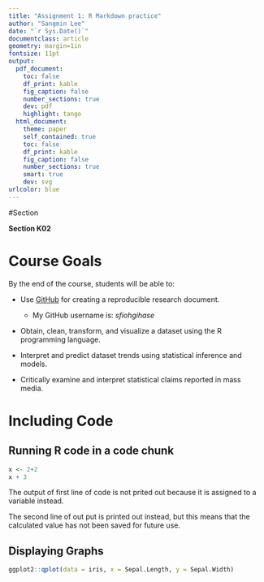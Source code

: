 ```yaml
---
title: "Assignment 1: R Markdown practice"
author: "Sangmin Lee"
date: "`r Sys.Date()`"
documentclass: article
geometry: margin=1in
fontsize: 11pt
output:
  pdf_document:
    toc: false
    df_print: kable
    fig_caption: false
    number_sections: true
    dev: pdf
    highlight: tango
  html_document:
    theme: paper
    self_contained: true
    toc: false
    df_print: kable
    fig_caption: false
    number_sections: true
    smart: true
    dev: svg
urlcolor: blue
---
```


<!-- Write your Markdown below this line -->

#Section

__Section K02__

# Course Goals
By the end of the course, students will be able to:

  * Use [GitHub](https://github.com/) for creating a reproducible research document. 
     - My GitHub username is: *sfiohgihase*


  * Obtain, clean, transform, and visualize a dataset using the R programming language.


  * Interpret and predict dataset trends using statistical inference and models.


  * Critically examine and interpret statistical claims reported in mass media.
  
# Including Code

## Running R code in a code chunk

```r
x <- 2+2
x + 3
```
The output of first line of code is not prited out because it is assigned to a variable instead.

The second line of out put is printed out instead, but this means that the calculated value has not been saved for future use.

## Displaying Graphs
```r
ggplot2::qplot(data = iris, x = Sepal.Length, y = Sepal.Width)
```

